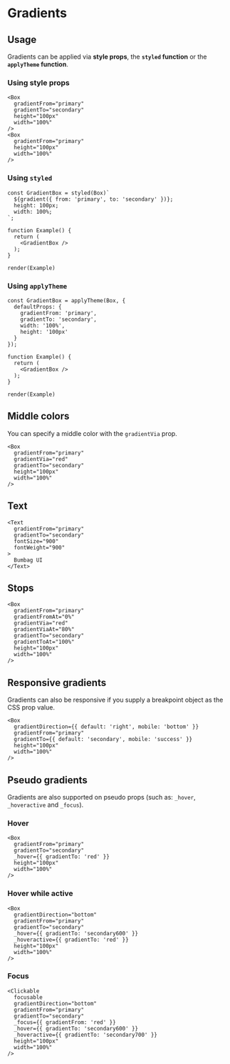 # Gradients

## Usage

Gradients can be applied via **style props**, the **`styled` function** or the **`applyTheme` function**.

### Using style props

```jsx-live
<Box
  gradientFrom="primary"
  gradientTo="secondary"
  height="100px"
  width="100%"
/>
<Box
  gradientFrom="primary"
  height="100px"
  width="100%"
/>
```

### Using `styled`

```function-live noInline
const GradientBox = styled(Box)`
  ${gradient({ from: 'primary', to: 'secondary' })};
  height: 100px;
  width: 100%;
`;

function Example() {
  return (
    <GradientBox />
  );
}

render(Example)
```

### Using `applyTheme`

```function-live noInline
const GradientBox = applyTheme(Box, {
  defaultProps: {
    gradientFrom: 'primary',
    gradientTo: 'secondary',
    width: '100%',
    height: '100px'
  }
});

function Example() {
  return (
    <GradientBox />
  );
}

render(Example)
```

## Middle colors

You can specify a middle color with the `gradientVia` prop.

```jsx-live
<Box
  gradientFrom="primary"
  gradientVia="red"
  gradientTo="secondary"
  height="100px"
  width="100%"
/>
```

## Text

```jsx-live
<Text
  gradientFrom="primary"
  gradientTo="secondary"
  fontSize="900"
  fontWeight="900"
>
  Bumbag UI
</Text>
```

## Stops

```jsx-live
<Box
  gradientFrom="primary"
  gradientFromAt="0%"
  gradientVia="red"
  gradientViaAt="80%"
  gradientTo="secondary"
  gradientToAt="100%"
  height="100px"
  width="100%"
/>
```

## Responsive gradients

Gradients can also be responsive if you supply a breakpoint object as the CSS prop value.

```jsx-live-iframe
<Box
  gradientDirection={{ default: 'right', mobile: 'bottom' }}
  gradientFrom="primary"
  gradientTo={{ default: 'secondary', mobile: 'success' }}
  height="100px"
  width="100%"
/>
```

## Pseudo gradients

Gradients are also supported on pseudo props (such as: `_hover`, `_hoveractive` and `_focus`).

### Hover

```jsx-live
<Box
  gradientFrom="primary"
  gradientTo="secondary"
  _hover={{ gradientTo: 'red' }}
  height="100px"
  width="100%"
/>
```

### Hover while active

```jsx-live
<Box
  gradientDirection="bottom"
  gradientFrom="primary"
  gradientTo="secondary"
  _hover={{ gradientTo: 'secondary600' }}
  _hoveractive={{ gradientTo: 'red' }}
  height="100px"
  width="100%"
/>
```

### Focus

```jsx-live
<Clickable
  focusable
  gradientDirection="bottom"
  gradientFrom="primary"
  gradientTo="secondary"
  _focus={{ gradientFrom: 'red' }}
  _hover={{ gradientTo: 'secondary600' }}
  _hoveractive={{ gradientTo: 'secondary700' }}
  height="100px"
  width="100%"
/>
```
